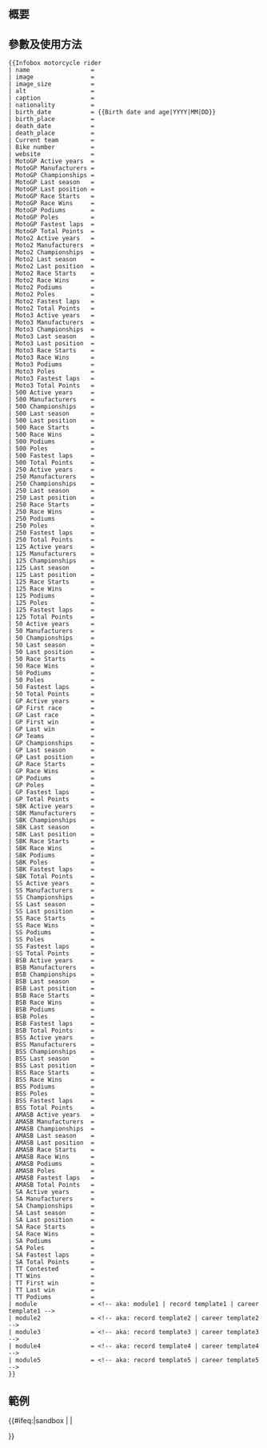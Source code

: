 <includeonly><!-- 在這裡加入模板的保護標識 --></includeonly><noinclude>{{Documentation subpage}}</noinclude>
<!-- 在本行下編輯模板說明 -->
== 概要 ==

== 參數及使用方法 ==
{{Parameter names example | name | image | image_size | alt | caption | nationality | birth_date | birth_place | death_date | death_place | Current team | Bike number | website | MotoGP Active years | Moto2 Active years | Moto3 Active years | 500 Active years | 250 Active years | 125 Active years | 50 Active years | GP Active years | SBK Active years | SS Active years | BSB Active years | BSS Active years | AMASB Active years | SA Active years | TT Contested | TTs Contested | <!-- hide statistics --> | MotoGP Manufacturers | MotoGP Championships | MotoGP Last season | MotoGP Last position | MotoGP Race Starts | MotoGP Race Wins | MotoGP Podiums | MotoGP Poles | MotoGP Fastest laps | MotoGP Total Points | Moto2 Manufacturers | Moto2 Championships | Moto2 Last season | Moto2 Last position | Moto2 Race Starts | Moto2 Race Wins | Moto2 Podiums | Moto2 Poles | Moto2 Fastest laps | Moto2 Total Points | Moto3 Manufacturers | Moto3 Championships | Moto3 Last season | Moto3 Last position | Moto3 Race Starts | Moto3 Race Wins | Moto3 Podiums | Moto3 Poles | Moto3 Fastest laps | Moto3 Total Points | 500 Manufacturers | 500 Championships | 500 Last season | 500 Last position | 500 Race Starts | 500 Race Wins | 500 Podiums | 500 Poles | 500 Fastest laps | 500 Total Points | 250 Manufacturers | 250 Championships | 250 Last season | 250 Last position | 250 Race Starts | 250 Race Wins | 250 Podiums | 250 Poles | 250 Fastest laps | 250 Total Points | 125 Manufacturers | 125 Championships | 125 Last season | 125 Last position | 125 Race Starts | 125 Race Wins | 125 Podiums | 125 Poles | 125 Fastest laps | 125 Total Points | 50 Manufacturers | 50 Championships | 50 Last season | 50 Last position | 50 Race Starts | 50 Race Wins | 50 Podiums | 50 Poles | 50 Fastest laps | 50 Total Points | GP First race | GP Last race | GP First win | GP Last win | GP Teams | GP Championships | GP Last season | GP Last position | GP Race Starts | GP Race Wins | GP Podiums | GP Poles | GP Fastest laps | GP Total Points | SBK Manufacturers | SBK Championships | SBK Last season | SBK Last position | SBK Race Starts | SBK Race Wins | SBK Podiums | SBK Poles | SBK Fastest laps | SBK Total Points | SS Manufacturers | SS Championships | SS Last season | SS Last position | SS Race Starts | SS Race Wins | SS Podiums | SS Poles | SS Fastest laps | SS Total Points | BSB Manufacturers | BSB Championships | BSB Last season | BSB Last position | BSB Race Starts | BSB Race Wins | BSB Podiums | BSB Poles | BSB Fastest laps | BSB Total Points | BSS Manufacturers | BSS Championships | BSS Last season | BSS Last position | BSS Race Starts | BSS Race Wins | BSS Podiums | BSS Poles | BSS Fastest laps | BSS Total Points | AMASB Manufacturers | AMASB Championships | AMASB Last season | AMASB Last position | AMASB Race Starts | AMASB Race Wins | AMASB Podiums | AMASB Poles | AMASB Fastest laps | AMASB Total Points | SA Manufacturers | SA Championships | SA Last season | SA Last position | SA Race Starts | SA Race Wins | SA Podiums | SA Poles | SA Fastest laps | SA Total Points | TT Wins | TT wins | TT First win | TT Last win | TT Podiums | module | module1 | record template1 | career template1 | module2 | record template2 | career template2 | module3 | record template3 | career template3 | module4 | record template4 | career template4 | module5 | record template5 | career template5 }}

<pre style="overflow:auto; white-space:pre;">
{{Infobox motorcycle rider
| name                 = 
| image                = 
| image_size           = 
| alt                  = 
| caption              = 
| nationality          = 
| birth_date           = {{Birth date and age|YYYY|MM|DD}}
| birth_place          = 
| death_date           = 
| death_place          = 
| Current team         = 
| Bike number          = 
| website              = 
| MotoGP Active years  = 
| MotoGP Manufacturers = 
| MotoGP Championships = 
| MotoGP Last season   = 
| MotoGP Last position = 
| MotoGP Race Starts   = 
| MotoGP Race Wins     = 
| MotoGP Podiums       = 
| MotoGP Poles         = 
| MotoGP Fastest laps  = 
| MotoGP Total Points  = 
| Moto2 Active years   = 
| Moto2 Manufacturers  = 
| Moto2 Championships  = 
| Moto2 Last season    = 
| Moto2 Last position  = 
| Moto2 Race Starts    = 
| Moto2 Race Wins      = 
| Moto2 Podiums        = 
| Moto2 Poles          = 
| Moto2 Fastest laps   = 
| Moto2 Total Points   = 
| Moto3 Active years   = 
| Moto3 Manufacturers  = 
| Moto3 Championships  = 
| Moto3 Last season    = 
| Moto3 Last position  = 
| Moto3 Race Starts    = 
| Moto3 Race Wins      = 
| Moto3 Podiums        = 
| Moto3 Poles          = 
| Moto3 Fastest laps   = 
| Moto3 Total Points   = 
| 500 Active years     = 
| 500 Manufacturers    = 
| 500 Championships    = 
| 500 Last season      = 
| 500 Last position    = 
| 500 Race Starts      = 
| 500 Race Wins        = 
| 500 Podiums          = 
| 500 Poles            = 
| 500 Fastest laps     = 
| 500 Total Points     = 
| 250 Active years     = 
| 250 Manufacturers    = 
| 250 Championships    = 
| 250 Last season      = 
| 250 Last position    = 
| 250 Race Starts      = 
| 250 Race Wins        = 
| 250 Podiums          = 
| 250 Poles            = 
| 250 Fastest laps     = 
| 250 Total Points     = 
| 125 Active years     = 
| 125 Manufacturers    = 
| 125 Championships    = 
| 125 Last season      = 
| 125 Last position    = 
| 125 Race Starts      = 
| 125 Race Wins        = 
| 125 Podiums          = 
| 125 Poles            = 
| 125 Fastest laps     = 
| 125 Total Points     = 
| 50 Active years      = 
| 50 Manufacturers     = 
| 50 Championships     = 
| 50 Last season       = 
| 50 Last position     = 
| 50 Race Starts       = 
| 50 Race Wins         = 
| 50 Podiums           = 
| 50 Poles             = 
| 50 Fastest laps      = 
| 50 Total Points      = 
| GP Active years      = 
| GP First race        = 
| GP Last race         = 
| GP First win         = 
| GP Last win          = 
| GP Teams             = 
| GP Championships     = 
| GP Last season       = 
| GP Last position     = 
| GP Race Starts       = 
| GP Race Wins         = 
| GP Podiums           = 
| GP Poles             = 
| GP Fastest laps      = 
| GP Total Points      = 
| SBK Active years     = 
| SBK Manufacturers    = 
| SBK Championships    = 
| SBK Last season      = 
| SBK Last position    = 
| SBK Race Starts      = 
| SBK Race Wins        = 
| SBK Podiums          = 
| SBK Poles            = 
| SBK Fastest laps     = 
| SBK Total Points     = 
| SS Active years      = 
| SS Manufacturers     = 
| SS Championships     = 
| SS Last season       = 
| SS Last position     = 
| SS Race Starts       = 
| SS Race Wins         = 
| SS Podiums           = 
| SS Poles             = 
| SS Fastest laps      = 
| SS Total Points      = 
| BSB Active years     = 
| BSB Manufacturers    = 
| BSB Championships    = 
| BSB Last season      = 
| BSB Last position    = 
| BSB Race Starts      = 
| BSB Race Wins        = 
| BSB Podiums          = 
| BSB Poles            = 
| BSB Fastest laps     = 
| BSB Total Points     = 
| BSS Active years     = 
| BSS Manufacturers    = 
| BSS Championships    = 
| BSS Last season      = 
| BSS Last position    = 
| BSS Race Starts      = 
| BSS Race Wins        = 
| BSS Podiums          = 
| BSS Poles            = 
| BSS Fastest laps     = 
| BSS Total Points     = 
| AMASB Active years   = 
| AMASB Manufacturers  = 
| AMASB Championships  = 
| AMASB Last season    = 
| AMASB Last position  = 
| AMASB Race Starts    = 
| AMASB Race Wins      = 
| AMASB Podiums        = 
| AMASB Poles          = 
| AMASB Fastest laps   = 
| AMASB Total Points   = 
| SA Active years      = 
| SA Manufacturers     = 
| SA Championships     = 
| SA Last season       = 
| SA Last position     = 
| SA Race Starts       = 
| SA Race Wins         = 
| SA Podiums           = 
| SA Poles             = 
| SA Fastest laps      = 
| SA Total Points      = 
| TT Contested         = 
| TT Wins              = 
| TT First win         = 
| TT Last win          = 
| TT Podiums           = 
| module               = <!-- aka: module1 | record template1 | career template1 -->
| module2              = <!-- aka: record template2 | career template2 -->
| module3              = <!-- aka: record template3 | career template3 -->
| module4              = <!-- aka: record template4 | career template4 -->
| module5              = <!-- aka: record template5 | career template5  -->
}}
</pre>
{{clear}}
== 範例 ==



<includeonly>{{#ifeq:{{SUBPAGENAME}}|sandbox | |
<!-- 本行下加入模板的分類，跨維基連結加入Wikidata（參見[[Wikipedia:Wikidata]]） -->

}}</includeonly>